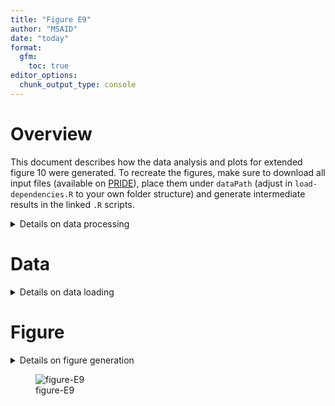 ```yaml
---
title: "Figure E9"
author: "MSAID"
date: "today"
format:
  gfm:
    toc: true
editor_options: 
  chunk_output_type: console
---
```


# Overview

This document describes how the data analysis and plots for extended figure 10 were generated. To recreate the figures, make sure to download all input files (available on [PRIDE](https://www.ebi.ac.uk/pride/archive?keyword=PXD053241)), place them under `dataPath` (adjust in `load-dependencies.R` to your own folder structure) and generate intermediate results in the linked `.R` scripts.

<details>
<summary>Details on data processing</summary>

```r
suppressMessages(source(here::here("scripts/load-dependencies.R")))
path <- file.path(here::here(), "figure-E9")
figurePath <- file.path(dataPath, "data/figure-E9")
msaid_td <- c("Target" = msaid_blue, "Decoy" = msaid_orange)
```

</details>

# Data

<details>
<summary>Details on data loading</summary>

[R code to generate `.csv` input files](figure-E9-library-and-csodiaq-results.R)

## Peptide length distributions

```r
pep_zodiaq <- fread(file.path(figurePath, "figure-E9A-csodiaq.csv"))
pep_zodiaq[, isDecoyLabel := factor(isDecoyLabel, c("Target", "Decoy"))]

p_pep_zodiaq <- ggplot(pep_zodiaq, aes(x=n_aa, fill=isDecoyLabel)) +
  geom_bar(position = "identity", alpha = 0.5) +
  scale_y_continuous(labels = label_number(scale_cut = append(cut_short_scale(), 1, 1))) +
  scale_fill_manual(NULL, values = msaid_td) +
  xlab("Peptide length") + ylab("csoDIAq original precursors") +
  theme(legend.position = "top")

pep_inferys <- fread(file.path(figurePath, "figure-E9B-chimerys.csv"))
pep_inferys[, isDecoyLabel := factor(isDecoyLabel, c("Target", "Decoy"))]

p_pep_inferys <- ggplot(pep_inferys, aes(x=n_aa, fill=isDecoyLabel)) +
  geom_bar(position = "identity", alpha = 0.5) +
  scale_y_continuous(labels = label_number(scale_cut = append(cut_short_scale(), 1, 1))) +
  scale_fill_manual(NULL, values = msaid_td) +
  xlab("Peptide length") + ylab("CHIMERYS digest precursors") +
  theme(legend.position = "top")
```

## Counts

```r
dt <- fread(file.path(figurePath, "figure-E9C-counts.csv"))
types <- c("CsoDIAq original",
           "CsoDIAq overlap",
           "CsoDIAq overlap\nTargets INFERYS",
           "CsoDIAq overlap\nDecoys INFERYS",
           "CsoDIAq overlap\nBoth INFERYS",
           "CHIMERYS digest\nBoth INFERYS")
dt[, type := factor(type, types)]

p_counts <- ggplot(dt, aes(x=type, y=N)) +
  geom_boxplot(outliers = F, color = msaid_darkgray) +
  geom_point(shape = 1L, alpha = 0.5, color = msaid_darkgray,
             position = position_jitter(0.1, seed = 123L)) +
  scale_y_continuous(labels = label_number(scale_cut = append(cut_short_scale(), 1, 1))) +
  xlab(NULL) + ylab("Peptide groups (run-specific)")
```

</details>

# Figure

<details>
<summary>Details on figure generation</summary>

```r
p_design <- "AAAAAA\nBBBCCC\nDDDDDD"

p_library <- guide_area() + p_pep_zodiaq + p_pep_inferys + p_counts +
  plot_layout(heights = c(0.1, 1, 1), design = p_design, guides = "collect") +
  plot_annotation(tag_levels = list(c("A", "B", "C")))

suppressWarnings(ggsave2(file.path(path, "figure-E9.pdf"), plot = p_library,
                         width = 180, height = 90, units = "mm", device = cairo_pdf))
suppressWarnings(ggsave2(file.path(path, "figure-E9.png"), plot = p_library,
                         width = 180, height = 90, units = "mm"))
```

</details>

![figure-E9](figure-E9.png)
